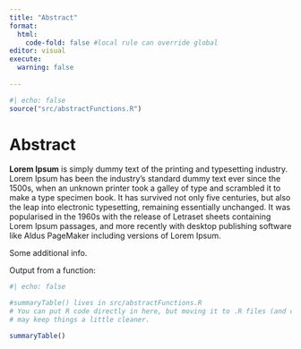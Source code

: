 ```yaml
---
title: "Abstract"
format: 
  html: 
    code-fold: false #local rule can override global
editor: visual
execute:
  warning: false
  
---
```



```r
#| echo: false
source("src/abstractFunctions.R")
```
# Abstract

**Lorem Ipsum** is simply dummy text of the printing and typesetting industry. Lorem Ipsum has been the industry's standard dummy text ever since the 1500s, when an unknown printer took a galley of type and scrambled it to make a type specimen book. It has survived not only five centuries, but also the leap into electronic typesetting, remaining essentially unchanged. It was popularised in the 1960s with the release of Letraset sheets containing Lorem Ipsum passages, and more recently with desktop publishing software like Aldus PageMaker including versions of Lorem Ipsum.

Some additional info.


Output from a function:


```r
#| echo: false

#summaryTable() lives in src/abstractFunctions.R
# You can put R code directly in here, but moving it to .R files (and custom functions)
# may keep things a little cleaner.

summaryTable()


```

